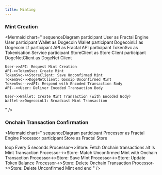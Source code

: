 ```yaml
---
title: Minting
---
```


### Mint Creation
<Mermaid
  chart="
sequenceDiagram
    participant User as Fractal Engine User
    participant Wallet as Dogecoin Wallet
    participant DogecoinL1 as Dogecoin L1
    participant API as Fractal API
    participant TokenSvc as Tokenisation Service
    participant StoreClient as Store Client
    participant DogeNetClient as DogeNet Client

    User->>API: Request Mint Creation
    API->>TokenSvc: Create Mint
    TokenSvc->>StoreClient: Save Unconfirmed Mint
    TokenSvc->>DogeNetClient: Gossip Unconfirmed Mint
    TokenSvc-->>API: Respond with Encoded Transaction Body
    API-->>User: Deliver Encoded Transaction Body

    User->>Wallet: Create Mint Transaction (with Encoded Body)
    Wallet->>DogecoinL1: Broadcast Mint Transaction
"
/>

### Onchain Transaction Confirmation
<Mermaid
  chart="
sequenceDiagram
    participant Processor as Fractal Engine Processor
    participant Store as Fractal Store

loop Every 5 seconds
    Processor->>Store: Fetch Onchain transactions
    alt Is Mint Transaction
        Processor->>Store: Match Unconfirmed Mint with Onchain Transaction
        Processor->>Store: Save Mint
        Processor->>Store: Update Token Balance
        Processor->>Store: Delete Onchain Transaction
        Processor->>Store: Delete Unconfirmed Mint
    end
end
"
/>